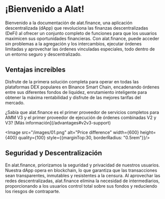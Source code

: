 
# ¡Bienvenido a Alat!

Bienvenido a la documentación de alat.finance, una aplicación descentralizada (dApp) que revoluciona las finanzas descentralizadas (DeFi) al ofrecer un conjunto completo de funciones para que los usuarios maximicen sus oportunidades financieras. Con alat.finance, puede acceder sin problemas a la agregación y los intercambios, ejecutar órdenes limitadas y aprovechar las órdenes vinculadas especiales, todo dentro de un entorno seguro y descentralizado.


## Ventajas increíbles
Disfrute de la primera solución completa para operar en todas las plataformas DEX populares en Binance Smart Chain, encadenando órdenes entre sus diferentes fondos de liquidez, enrutamiento inteligente para obtener la máxima rentabilidad y disfrute de las mejores tarifas del mercado.


<Callout>
¿Sabía que alat.finance es el primer proveedor de servicios completos para AMM V3 y el primer proveedor de ejecución de órdenes combinadas V2 y V3? [Más información](/advantages#v2v3-support)
</Callout>

<Image src="/images/01.png" alt="Price difference" width={600} height={400} quality={100} style={{marginTop:30, borderRadius: "0.5rem"}}/>

## Seguridad y Descentralización

En alat.finance, priorizamos la seguridad y privacidad de nuestros usuarios. Nuestra dApp opera en blockchain, lo que garantiza que las transacciones sean transparentes, inmutables y resistentes a la censura. Al aprovechar las redes descentralizadas, alat.finance elimina la necesidad de intermediarios, proporcionando a los usuarios control total sobre sus fondos y reduciendo los riesgos de contraparte.